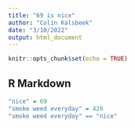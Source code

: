 ```yaml
---
title: "69 is nice"
author: "Colin Kalsbeek"
date: "3/10/2022"
output: html_document
---
```


```r
knitr::opts_chunk$set(echo = TRUE)
```

## R Markdown


```r
"nice" = 69
"smoke weed everyday" = 420 
"smoke weed everyday" == "nice"
```

